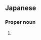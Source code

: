 ==Japanese==
{{ja-kanjitab|にし|くち|k2=ぐち|yomi=on|r=y}}

===Proper noun===
{{ja-pos|にしぐち|proper}}

# {{surname|lang=ja|sort=にしぐち}}